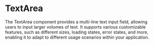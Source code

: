 
# TextArea

The TextArea component provides a multi-line text input field, allowing users to input larger volumes of text. It supports various customizable features, such as different sizes, loading states, error states, and more, enabling it to adapt to different usage scenarios within your application.

<br />

<TextAreaPlayground />
